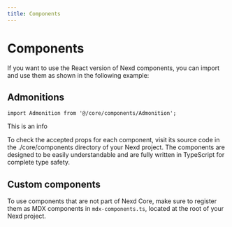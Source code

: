 ```yaml
---
title: Components
---
```


# Components

If you want to use the React version of Nexd components,
you can import and use them as shown in the following example:

## Admonitions

```tsx frame="none"
import Admonition from '@/core/components/Admonition';
```


<Admonition type='info'>This is an info</Admonition>

To check the accepted props for each component, visit its source code in the ./core/components directory of your Nexd project.
The components are designed to be easily understandable and are fully written in TypeScript for complete type safety.

## Custom components

To use components that are not part of Nexd Core, make sure to register
them as MDX components in `mdx-components.ts`, located at the root of your
Nexd project.

